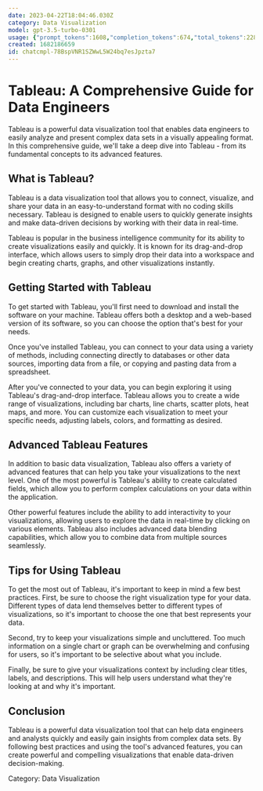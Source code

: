 ```yaml
---
date: 2023-04-22T18:04:46.030Z
category: Data Visualization
model: gpt-3.5-turbo-0301
usage: {"prompt_tokens":1608,"completion_tokens":674,"total_tokens":2282}
created: 1682186659
id: chatcmpl-78BspVNR1SZWwL5W24bq7esJpzta7
---
```


# Tableau: A Comprehensive Guide for Data Engineers

Tableau is a powerful data visualization tool that enables data engineers to easily analyze and present complex data sets in a visually appealing format. In this comprehensive guide, we'll take a deep dive into Tableau - from its fundamental concepts to its advanced features.

## What is Tableau?

Tableau is a data visualization tool that allows you to connect, visualize, and share your data in an easy-to-understand format with no coding skills necessary. Tableau is designed to enable users to quickly generate insights and make data-driven decisions by working with their data in real-time.

Tableau is popular in the business intelligence community for its ability to create visualizations easily and quickly. It is known for its drag-and-drop interface, which allows users to simply drop their data into a workspace and begin creating charts, graphs, and other visualizations instantly.

## Getting Started with Tableau

To get started with Tableau, you'll first need to download and install the software on your machine. Tableau offers both a desktop and a web-based version of its software, so you can choose the option that's best for your needs.

Once you've installed Tableau, you can connect to your data using a variety of methods, including connecting directly to databases or other data sources, importing data from a file, or copying and pasting data from a spreadsheet.

After you've connected to your data, you can begin exploring it using Tableau's drag-and-drop interface. Tableau allows you to create a wide range of visualizations, including bar charts, line charts, scatter plots, heat maps, and more. You can customize each visualization to meet your specific needs, adjusting labels, colors, and formatting as desired.

## Advanced Tableau Features

In addition to basic data visualization, Tableau also offers a variety of advanced features that can help you take your visualizations to the next level. One of the most powerful is Tableau's ability to create calculated fields, which allow you to perform complex calculations on your data within the application.

Other powerful features include the ability to add interactivity to your visualizations, allowing users to explore the data in real-time by clicking on various elements. Tableau also includes advanced data blending capabilities, which allow you to combine data from multiple sources seamlessly.

## Tips for Using Tableau

To get the most out of Tableau, it's important to keep in mind a few best practices. First, be sure to choose the right visualization type for your data. Different types of data lend themselves better to different types of visualizations, so it's important to choose the one that best represents your data.

Second, try to keep your visualizations simple and uncluttered. Too much information on a single chart or graph can be overwhelming and confusing for users, so it's important to be selective about what you include.

Finally, be sure to give your visualizations context by including clear titles, labels, and descriptions. This will help users understand what they're looking at and why it's important.

## Conclusion

Tableau is a powerful data visualization tool that can help data engineers and analysts quickly and easily gain insights from complex data sets. By following best practices and using the tool's advanced features, you can create powerful and compelling visualizations that enable data-driven decision-making.

Category: Data Visualization